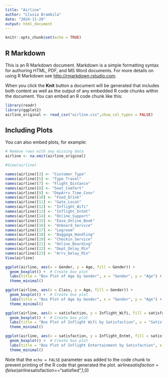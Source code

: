 ```yaml
---
title: "Airline" 
author: "Lluvia Brambila"
date: "2024-11-20"
output: html_document
---
```


```r
knitr::opts_chunk$set(echo = TRUE)
```

## R Markdown

This is an R Markdown document. Markdown is a simple formatting syntax for authoring HTML, PDF, and MS Word documents. For more details on using R Markdown see <http://rmarkdown.rstudio.com>.

When you click the **Knit** button a document will be generated that includes both content as well as the output of any embedded R code chunks within the document. You can embed an R code chunk like this:

```r
library(readr)
library(ggplot2)
airline_original <- read_csv("airline.csv",show_col_types = FALSE)

```

## Including Plots

You can also embed plots, for example:

```r
# Remove rows with any missing data
airline <- na.omit(airline_original)

#View(airline)
```

```r
names(airline)[3] <- "Customer_Type"
names(airline)[5] <- "Type_Travel"
names(airline)[7] <- "Flight_Distance"
names(airline)[8] <- "Seat_Comfort"
names(airline)[9] <- "DepArrv_Time_Conv"
names(airline)[10] <- "Food_Drink"
names(airline)[11] <- "Gate_Locat"
names(airline)[12] <- "Inflight_Wifi"
names(airline)[13] <- "Inflight_Entmt"
names(airline)[14] <- "Online_Support"
names(airline)[15] <- "Ease_Online_Book"
names(airline)[16] <- "Onboard_Service"
names(airline)[17] <- "Legroom"
names(airline)[18] <- "Baggage_Handling"
names(airline)[19] <- "Checkin_Service"
names(airline)[21] <- "Online_Boarding"
names(airline)[22] <- "Dept_Delay_Min"
names(airline)[23] <- "Arrv_Delay_Min"
View(airline)

```

```r
ggplot(airline, aes(x = Gender, y = Age, fill = Gender)) +
  geom_boxplot() +  # Create box plot
  labs(title = "Box Plot of Age by Gender", x = "Gender", y = "Age") +  # Add labels
  theme_minimal() 

ggplot(airline, aes(x = Class, y = Age, fill = Gender)) +
  geom_boxplot() +  # Create box plot
  labs(title = "Box Plot of Age by Gender", x = "Gender", y = "Age") +  # Add labels
  theme_minimal() 

ggplot(airline, aes(x = satisfaction, y = Inflight_Wifi, fill = satisfaction)) +
  geom_boxplot() +  # Create box plot
  labs(title = "Box Plot of Inflight Wifi by Satisfaction", x = "Satisfaction", y = "Infight Wifi") +  # Add labels
  theme_minimal() 

ggplot(airline, aes(x = satisfaction, y = Inflight_Entmt, fill = satisfaction)) +
  geom_boxplot() +  # Create box plot
  labs(title = "Box Plot of Inflight Entertainment by Satisfaction", x = "Satisfaction", y = "Infight Entertainment") +  # Add labels
  theme_minimal() 


```
Note that the `echo = FALSE` parameter was added to the code chunk to prevent printing of the R code that generated the plot.
airline$satisfaction=ifelse(airline$satisfaction=="satisfied",1,0)
